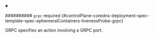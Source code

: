 


<details className="config-field" data-expandable="true" open>
<summary>

########## `grpc` <span className="config-field-required" data-required="false">required</span> <span className="config-field-type"></span> <span className="config-field-default"></span> <span className="config-field-enum"></span> {#controlPlane-coredns-deployment-spec-template-spec-ephemeralContainers-livenessProbe-grpc}

GRPC specifies an action involving a GRPC port.

</summary>

<PartialGrpcreference />


</details>
